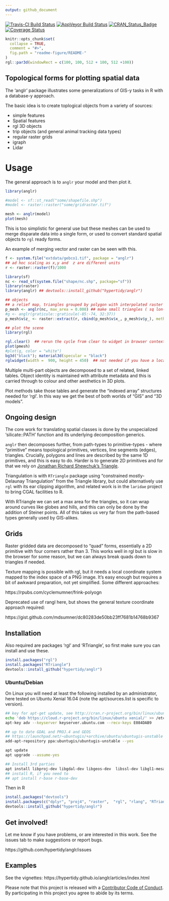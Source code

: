 ```yaml
---
output: github_document
---
```


[![Travis-CI Build Status](https://travis-ci.org/hypertidy/anglr.svg?branch=master)](https://travis-ci.org/hypertidy/anglr)
[![AppVeyor Build Status](https://ci.appveyor.com/api/projects/status/github/hypertidy/anglr?branch=master&svg=true)](https://ci.appveyor.com/project/hypertidy/anglr)
[![CRAN_Status_Badge](http://www.r-pkg.org/badges/version/anglr)](https://cran.r-project.org/package=anglr)
[![Coverage Status](https://img.shields.io/codecov/c/github/hypertidy/anglr/master.svg)](https://codecov.io/github/hypertidy/anglr?branch=master)

<!-- README.md is generated from README.Rmd. Please edit that file -->

```r
knitr::opts_chunk$set(
  collapse = TRUE,
  comment = "#>",
  fig.path = "readme-figure/README-"
)
rgl::par3d(windowRect = c(100, 100, 512 + 100, 512 +100))
```

## Topological forms for plotting spatial data

The 'anglr' package illustrates some generalizations of GIS-y tasks in R with a database-y approach. 

The basic idea is to create toplogical objects from a variety of sources: 

* simple features
* Spatial features
* rgl 3D objects
* trip objects (and general animal tracking data types)
* regular raster grids
* igraph
* Lidar

# Usage

The general approach is to `anglr` your model and then plot it. 

```r

library(anglr)

#model <- sf::st_read("some/shapefile.shp")
#model <- raster::raster("some/gridraster.tif")

mesh <- anglr(model)
plot(mesh)
```
This is too simplistic for general use but these meshes can be used to merge disparate data into a single form, or used to convert standard spatial objects to `rgl` ready forms. 

An example of merging vector and raster can be seen with this. 

```r
f <- system.file("extdata/gebco1.tif", package = "anglr")
## ad hoc scaling as x,y and  z are different units
r <- raster::raster(f)/1000

library(sf)
nc <- read_sf(system.file("shape/nc.shp", package="sf"))
library(raster)
library(anglr) ## devtools::install_github("hypertidy/anglr")

## objects
## a relief map, triangles grouped by polygon with interpolated raster elevation 
p_mesh <- anglr(nc, max_area = 0.008) ## make small triangles ( sq lon-lat degree)
#g <- anglr(graticule::graticule(-85:-74, 32:37))
p_mesh$v$z_ <- raster::extract(r, cbind(p_mesh$v$x_, p_mesh$v$y_), method = "bilinear")

## plot the scene
library(rgl)

rgl.clear()  ## rerun the cycle from clear to widget in browser contexts 
plot(pmesh) 
#plot(g, color = "white") 
bg3d("black"); material3d(specular = "black")
rglwidget(width =  900, height = 450)  ## not needed if you have a local device

```


Multiple multi-part objects are decomposed to a set of related, linked tables. Object identity is maintained with attribute metadata and this is carried through to colour and other aesthetics in 3D plots.  

Plot methods take those tables and generate the "indexed array" structures needed for 'rgl'. In this way we get the best of both worlds of "GIS" and "3D models". 

## Ongoing design

The core work for translating spatial classes is done by the unspecialized 'silicate::PATH' function
and its underlying decomposition generics.

`anglr` then decomposes further, from path-types to primitive-types - where "primitive" means topological primitives, vertices, line segments (edges), triangles. Crucially, polygons and lines are described by the same 1D primitives, and this is easy to do. Harder is to generate 2D primitives and for that we rely on [Jonathan Richard Shewchuk's Triangle](https://www.cs.cmu.edu/~quake/triangle.html). 

Triangulation is with `RTriangle` package using "constrained mostly-Delaunay Triangulation" from the Triangle library, but could alternatively use `rgl` with its ear clipping algorithm, and related 
work is in the `laridae` project to bring CGAL facilities to R. 

With RTriangle we can set a max area for the triangles, so it can wrap around curves like globes and hills, and this can only be done by the addition of Steiner points. All of this takes us very far 
from the path-based types generally used by GIS-alikes. 

## Grids

Raster gridded data are decomposed to "quad" forms, essentially a 2D primitive with four corners rather than 3. This works well in rgl but is slow in the browser for some reason, but we can
always break quads down to triangles if needed. 

Texture mapping is possible with rgl, but it needs a local coordinate system mapped to the index space of a PNG image. It's easy enough but requires a bit of awkward preparation, not yet simplified. 
Some different approaches: 

https://rpubs.com/cyclemumner/frink-polyogn

Deprecated use of rangl here, but shows the general texture coordinate approach required: 

https://gist.github.com/mdsumner/dc80283de50bb23ff7681b14768b9367

## Installation


Also required are packages 'rgl' and 'RTriangle', so first make sure you can install and use these. 

```r
install.packages("rgl")
install.packages("RTriangle")
devtools::install_github("hypertidy/anglr")
```

### Ubuntu/Debian

On Linux you will need at least the following installed by an administrator, here
tested on Ubuntu Xenial 16.04 (note the apt/sources.list is specific to version). 

```bash
## key for apt-get update, see http://cran.r-project.org/bin/linux/ubuntu/README
echo 'deb https://cloud.r-project.org/bin/linux/ubuntu xenial/' >> /etc/apt/sources.list
apt-key adv --keyserver keyserver.ubuntu.com --recv-keys E084DAB9

## up to date GDAL and PROJ.4 and GEOS
## https://launchpad.net/~ubuntugis/+archive/ubuntu/ubuntugis-unstable
add-apt-repository ppa:ubuntugis/ubuntugis-unstable --yes

apt update 
apt upgrade --assume-yes

## Install 3rd parties
apt install libproj-dev libgdal-dev libgeos-dev  libssl-dev libgl1-mesa-dev libglu1-mesa-dev libudunits2-dev
## install R, if you need to
## apt install r-base r-base-dev 
```

Then in R

```R
install.packages("devtools")
install.packages(c("dplyr", "proj4", "raster",  "rgl", "rlang", "RTriangle", "spbabel", "tibble", "viridis"))
devtools::install_github("hypertidy/anglr")
```

## Get involved!

Let me know if you have problems, or are interested in this work. See the issues tab to make suggestions or report bugs. 

https://github.com/hypertidy/anglr/issues



## Examples

See the vignettes: https://hypertidy.github.io/anglr/articles/index.html



Please note that this project is released with a [Contributor Code of Conduct](CONDUCT.md). By participating in this project you agree to abide by its terms.


